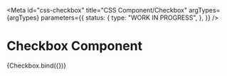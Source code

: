 <!-- @license CC0-1.0 -->


<Meta
  id="css-checkbox"
  title="CSS Component/Checkbox"
  argTypes={argTypes}
  parameters={{
    status: {
      type: "WORK IN PROGRESS",
    },
  }}
/>

# Checkbox Component

<Canvas>
  <Story name="Default" args={defaultArgs}>
    {Checkbox.bind({})}
  </Story>
</Canvas>

<ArgsTable story="Default" />
